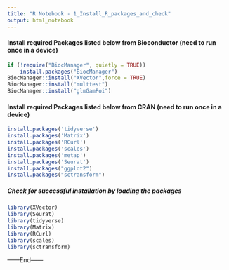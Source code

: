 ```yaml
---
title: "R Notebook - 1_Install_R_packages_and_check"
output: html_notebook
---
```

#### Install required Packages listed below from Bioconductor (need to run once in a device) 
```r
if (!require("BiocManager", quietly = TRUE))
    install.packages("BiocManager")
BiocManager::install("XVector",force = TRUE)
BiocManager::install("multtest")
BiocManager::install("glmGamPoi")
```

#### Install required Packages listed below from CRAN (need to run once in a device) 
```r
install.packages('tidyverse')
install.packages('Matrix')
install.packages('RCurl')
install.packages('scales')
install.packages('metap')
install.packages('Seurat')
install.packages("ggplot2")
install.packages("sctransform")
```

##### Check for successful installation by loading the packages
```r
library(XVector)
library(Seurat)
library(tidyverse)
library(Matrix)
library(RCurl)
library(scales)
library(sctransform)
```
------End------